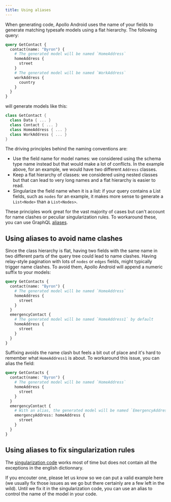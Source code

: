 ```yaml
---
title: Using aliases
---
```


When generating code, Apollo Android uses the name of your fields to generate matching typesafe models using a flat hierarchy. The following query:

```graphql:title=GetContact.graphql
query GetContact {
  contact(name: "Byron") {
    # The generated model will be named `HomeAddress`
    homeAddress {
      street
    }
    # The generated model will be named `WorkAddress`
    workAddress {
      country
    }
  }
}
```

will generate models like this:

```kotlin
class GetContact {
  class Data { ... }
  class Contact { ... }
  class HomeAddress { ... }
  class WorkAddress { ... }
}
```

The driving principles behind the naming conventions are:
* Use the field name for model names: we considered using the schema type name instead but that would make a lot of conflicts. In the example above, for an example, we would have two different `Address` classes.
* Keep a flat hierarchy of classes: we considered using nested classes but that can lead to very long names and a flat hierarchy is easier to read.
* Singularize the field name when it is a list: if your query contains a List fields, such as `nodes` for an example, it makes more sense to generate a `List<Node>` than a `List<Nodes>`.

These principles work great for the vast majority of cases but can't account for name clashes or peculiar singularization rules. To workaround these, you can use GraphQL [aliases](https://graphql.org/learn/queries/#aliases).

## Using aliases to avoid name clashes

Since the class hierarchy is flat, having two fields with the same name in two different parts of the query tree could lead to name clashes. Having relay-style pagination with lots of `nodes` or `edges` fields, might typically trigger name clashes. To avoid them, Apollo Android will append a numeric suffix to your models:

```graphql:title=GetContact.graphql
query GetContacts {
  contact(name: "Byron") {
    # The generated model will be named `HomeAddress`
    homeAddress {
      street
    }
  }
  emergencyContact {
    # The generated model will be named `HomeAddress1` by default
    homeAddress {
      street
    }
  }
}
```

Suffixing avoids the name clash but feels a bit out of place and it's hard to remember what `HomeAddress1` is about. To workaround this issue, you can alias the field:

```graphql:title=GetContact.graphql
query GetContacts {
  contact(name: "Byron") {
    # The generated model will be named `HomeAddress`
    homeAddress {
      street
    }
  }
  emergencyContact {
    # With an alias, the generated model will be named `EmergencyAddress`
    emergencyAddress: homeAddress {
      street
    }
  }
}
```

## Using aliases to fix singularization rules

The [singularization code](https://github.com/martinbonnin/apollo-android/blob/master/apollo-compiler/src/main/kotlin/com/apollographql/apollo/compiler/Inflector.kt) works most of time but does not contain all the exceptions in the english dictionnary.

If you encouter one, please let us know so we can put a valid example here (we usually fix those issues as we go but there certainly are a few left in the wild). Until we fix it in the singularization code, you can use an alias to control the name of the model in your code.

